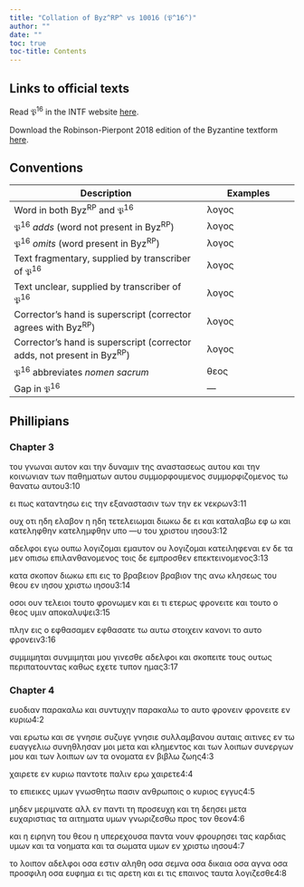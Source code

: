 ```yaml
---
title: "Collation of Byz^RP^ vs 10016 (𝔓^16^)"
author: ""
date: ""
toc: true
toc-title: Contents
---
```


::: {.callout-note appearance="minimal" icon="false" collapse="true"}
# Links to official texts

Read 𝔓^16^ in the INTF website [here](https://ntvmr.uni-muenster.de/manuscript-workspace?docID=10016).

Download the Robinson-Pierpont 2018 edition of the Byzantine textform [here](https://web.archive.org/web/20210413060536/https://byzantinetext.com/wp-content/uploads/2021/03/robinson-pierpont-2018-gnt-edition.pdf).


:::


::: {.callout-note appearance="minimal" icon="false" collapse="true"}
# Conventions

| Description                                                              	| Examples                           	|
|--------------------------------------------------------------------------	|------------------------------------	|
| Word in both Byz^RP^ and 𝔓^16^                                   	| λογος                              	|
| 𝔓^16^ *adds* (word not present in Byz^RP^)                       	| [λογος]{.greek-added}            	|
| 𝔓^16^ *omits* (word present in Byz^RP^)                          	| [λογος]{.greek-omitted}          	|
| Text fragmentary, supplied by transcriber of 𝔓^16^               	| [λογος]{.greek-supplied}         	|
| Text unclear, supplied by transcriber of 𝔓^16^                   	| [λογος]{.unclear}                	|
| Corrector's hand is superscript (corrector agrees with Byz^RP^)          	| [λογος]{.corr}                   	|
| Corrector's hand is superscript (corrector adds, not present in Byz^RP^) 	| [[λογος]{.corr}]{.greek-added} 	|
| 𝔓^16^ abbreviates *nomen sacrum*                                 	| [θεος]{.greek-abbr}            	|
| Gap in 𝔓^16^                                                     	| [―]{.gap}                        	|
:::

## Phillipians

### Chapter 3

[του]{.greek-supplied} [γνω]{.greek-supplied}[ν]{.unclear}αι αυ[τ]{.unclear}[ον]{.greek-supplied} [κ]{.greek-supplied}[αι]{.unclear} [την]{.greek-supplied} [δυναμιν]{.greek-supplied} [της]{.greek-supplied} [ανασ]{.greek-supplied}τασεως αυ[το]{.unclear}υ [και]{.greek-supplied} [την]{.greek-supplied} [κοινωνιαν]{.greek-supplied} [των]{.greek-supplied} [π]{.unclear}αθη[μα]{.unclear}των [αυτου]{.greek-supplied} [συμμορφουμενος]{.greek-omitted} [[συμμορφιζο]{.greek-supplied}[μ]{.unclear}ενος]{.greek-added} τω [θ]{.unclear}α[νατω]{.greek-supplied} [αυτου]{.greek-supplied}[3:10]{.aside}

[ει]{.greek-supplied} [πως]{.greek-supplied} [κ]{.unclear}αταντ[η]{.unclear}σ[ω]{.unclear} [εις]{.unclear} [την]{.greek-supplied} [εξαναστασιν]{.greek-supplied} [των]{.greek-omitted} [[τη]{.greek-supplied}ν]{.greek-added} [εκ]{.greek-added} νε[κρων]{.unclear}[3:11]{.aside}

[ουχ]{.greek-supplied} [οτι]{.greek-supplied} [ηδη]{.greek-supplied} [ελαβον]{.greek-supplied} η ηδη [τετελει]{.unclear}[ωμαι]{.greek-supplied} [διωκω]{.greek-supplied} [δε]{.greek-supplied} [ει]{.greek-supplied} [και]{.greek-supplied} [κα]{.greek-supplied}ταλαβω [εφ]{.unclear} [ω]{.unclear} [και]{.greek-supplied} [κατεληφθην]{.greek-omitted} [[κατελημφθην]{.greek-supplied}]{.greek-added} [υπο]{.greek-supplied} [[―]{.gap}υ]{.greek-added} [του]{.greek-omitted} [χριστου]{.greek-omitted} [ιησου]{.greek-omitted}[3:12]{.aside}

αδελ[φ]{.unclear}οι ε[γω]{.greek-supplied} [[ουπω]{.greek-supplied}]{.greek-added} [[λογιζομαι]{.greek-supplied}]{.greek-added} [ε]{.greek-supplied}[μαυ]{.unclear}τον [ου]{.greek-omitted} [λογιζομαι]{.greek-omitted} [κ]{.unclear}ατει[ληφεναι]{.greek-supplied} [εν]{.greek-supplied} [δε]{.greek-supplied} [τ]{.greek-supplied}[α]{.unclear} μ[ε]{.unclear}ν οπισ[ω]{.unclear} [επιλανθανομενος]{.greek-supplied} τ[οις]{.unclear} [δε]{.unclear} ε[μπρο]{.unclear}[σθεν]{.greek-supplied} [επεκτεινομε]{.greek-supplied}[ν]{.unclear}ος[3:13]{.aside}

[κ]{.unclear}α[τ]{.unclear}α σκο[πον]{.greek-supplied} [διωκω]{.greek-supplied} [επι]{.greek-omitted} [[ει]{.greek-supplied}ς]{.greek-added} το [βραβειον]{.greek-omitted} [[βρ]{.greek-supplied}αβιον]{.greek-added} της α[νω]{.greek-supplied} [κλη]{.greek-supplied}[σ]{.unclear}εως του [θεου]{.greek-abbr} [ε]{.greek-supplied}ν [[ιησου]{.greek-abbr}]{.greek-added} [χριστω]{.greek-abbr} [ιησου]{.greek-omitted}[3:14]{.aside}

[ο]{.unclear}σοι [ουν]{.greek-supplied} [τελ]{.greek-supplied}[ε]{.unclear}ιοι [τ]{.unclear}ουτο φ[ρο]{.greek-supplied}[νωμεν]{.unclear} [κ]{.unclear}αι [ει]{.greek-supplied} [τι]{.greek-supplied} [ετ]{.greek-supplied}[ε]{.unclear}ρως φρον[ει]{.unclear}[τε]{.greek-supplied} και [τουτο]{.unclear} [ο]{.greek-supplied} [θεος]{.greek-abbr} [υμι]{.greek-supplied}[ν]{.unclear} αποκαλυ[ψ]{.unclear}[ει]{.greek-supplied}[3:15]{.aside}

πλη[ν]{.unclear} [εις]{.unclear} [ο]{.greek-supplied} [εφθασαμεν]{.greek-omitted} [[εφθασ]{.greek-supplied}[α]{.unclear}τε]{.greek-added} τω αυτ[ω]{.unclear} [στ]{.greek-supplied}[ο]{.unclear}ιχει[ν]{.unclear} [κανονι]{.greek-omitted} [το]{.greek-omitted} [αυτο]{.greek-omitted} [φρονειν]{.greek-omitted}[3:16]{.aside}

[συμμιμηται]{.greek-omitted} [[συν]{.unclear}[μιμηται]{.greek-supplied}]{.greek-added} μου γινεσ[θ]{.unclear}[ε]{.greek-supplied} [αδ]{.greek-supplied}ελφοι και [σκοπειτε]{.greek-omitted} [τους]{.greek-omitted} [ουτως]{.greek-omitted} [περιπατουντας]{.greek-omitted} [καθως]{.greek-omitted} [εχετε]{.greek-omitted} [τυπον]{.greek-omitted} [ημας]{.greek-omitted}[3:17]{.aside}

### Chapter 4

[ευοδιαν]{.greek-omitted} [παρακαλω]{.greek-omitted} [και]{.greek-omitted} [συντυχην]{.greek-omitted} [παρακαλω]{.greek-omitted} [το]{.greek-omitted} [αυτο]{.greek-omitted} [φρονειν]{.greek-omitted} [[φρο]{.unclear}νειτε]{.greek-added} [εν]{.greek-supplied} [κυριω]{.greek-abbr}[4:2]{.aside}

[ναι]{.greek-supplied} [ερωτω]{.greek-supplied} [και]{.greek-supplied} [σε]{.greek-supplied} [γνησιε]{.greek-added} [σ]{.unclear}υ[ζ]{.unclear}[υγε]{.greek-supplied} [γνησιε]{.greek-omitted} [συλλαμβανου]{.greek-supplied} [αυταις]{.greek-supplied} αι[τι]{.unclear}νες ε[ν]{.unclear} [τω]{.greek-supplied} [ευαγγελιω]{.greek-supplied} [συνη]{.greek-supplied}θλ[ησ]{.unclear}αν μοι [μετα]{.greek-supplied} [και]{.greek-supplied} [κλημεντος]{.greek-supplied} και των [λοιπων]{.greek-omitted} [σ]{.unclear}υν[εργων]{.greek-supplied} [μου]{.greek-supplied} [[και]{.greek-supplied}]{.greek-added} [[των]{.greek-supplied}]{.greek-added} [[λοι]{.greek-supplied}π[ων]{.unclear}]{.greek-added} ων τα [ο]{.unclear}[νοματα]{.greek-supplied} [εν]{.greek-supplied} [βιβλω]{.greek-supplied} [ζω]{.greek-supplied}η[ς]{.unclear}[4:3]{.aside}

χαιρετ[ε]{.unclear} [εν]{.greek-supplied} [κυριω]{.greek-abbr} [παντοτε]{.greek-supplied} [παλιν]{.greek-supplied} [ερω]{.greek-supplied} χαι[ρ]{.unclear}ετε[4:4]{.aside}

[το]{.unclear} [επιεικες]{.greek-supplied} [υμων]{.greek-supplied} [γνω]{.greek-supplied}σθητω πα[σ]{.unclear}[ιν]{.greek-supplied} [ανθρωποις]{.greek-abbr} [ο]{.greek-supplied} [κυριος]{.greek-abbr} [εγγυς]{.greek-supplied}[4:5]{.aside}

μηδεν μερ[ιμνατε]{.greek-supplied} [αλλ]{.greek-supplied} [εν]{.greek-supplied} [παντι]{.greek-supplied} τη προσευ[χ]{.unclear}[η]{.greek-supplied} [και]{.greek-supplied} [τη]{.greek-supplied} [δεησει]{.greek-supplied} [μετα]{.greek-supplied} ευ[χ]{.unclear}αριστι[α]{.unclear}[ς]{.greek-supplied} [τα]{.greek-supplied} [αιτηματα]{.greek-supplied} [υμων]{.greek-supplied} γνωριζεσ[θ]{.unclear}[ω]{.greek-supplied} προ[ς]{.greek-supplied} [τον]{.greek-supplied} [θεον]{.greek-abbr}[4:6]{.aside}

[και]{.greek-supplied} [η]{.greek-supplied} [ει]{.greek-supplied}ρη[ν]{.unclear}η του [θεου]{.greek-abbr} η υπε[ρ]{.unclear}[εχουσα]{.greek-supplied} [παν]{.greek-supplied}τα [ν]{.unclear}ουν φ[ρ]{.unclear}[ου]{.greek-supplied}ρησει τα[ς]{.unclear} [καρδιας]{.greek-supplied} [υ]{.greek-supplied}μ[ων]{.greek-supplied} [κ]{.unclear}α[ι]{.unclear} [τ]{.unclear}[α]{.greek-supplied} [ν]{.greek-supplied}[ο]{.unclear}ηματα [[κ]{.unclear}[αι]{.greek-supplied}]{.greek-added} [[τα]{.greek-supplied}]{.greek-added} [[σωμα]{.greek-supplied}τα]{.greek-added} υ[μω]{.unclear}ν [εν]{.greek-supplied} [χριστω]{.greek-abbr} [ιησου]{.greek-abbr}[4:7]{.aside}

[το]{.unclear} [λο]{.unclear}[ιπον]{.greek-supplied} [αδελ]{.greek-supplied}φοι οσα [ε]{.unclear}[στι]{.greek-supplied}[ν]{.unclear} [α]{.unclear}ληθη [ο]{.unclear}[σα]{.greek-supplied} [σεμνα]{.greek-supplied} [ο]{.unclear}σ[α]{.unclear} δικ[α]{.unclear}[ια]{.greek-supplied} [οσ]{.unclear}[α]{.greek-supplied} αγ[ν]{.unclear}α [οσ]{.unclear}[α]{.greek-supplied} [προσ]{.greek-supplied}[φιλη]{.greek-supplied} [οσα]{.greek-omitted} [ευφημα]{.greek-omitted} [ει]{.greek-omitted} [τις]{.greek-omitted} [αρετη]{.greek-omitted} [και]{.greek-omitted} [ει]{.greek-omitted} [τις]{.greek-omitted} [επαινος]{.greek-omitted} [ταυτα]{.greek-omitted} [λογιζεσθε]{.greek-omitted}[4:8]{.aside}

